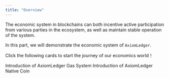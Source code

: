 ```yaml
---
title: "Overview"
---
```


The economic system in blockchains can both incentive active participation from various parties in the ecosystem, as well as maintain stable operation of the system.

In this part, we will demonstrate the economic system of `AxiomLedger`.

Click the following cards to start the journey of our economics world！

<CardGroup cols={2}>
    <Card title="Gas" icon="square-1" href="./gas"> Introduction of AxiomLedger Gas System </Card>
    <Card title="Stablecoin" icon="square-2" href="./stablecoin"> Introduction of AxiomLedger Native Coin </Card>
</CardGroup>

